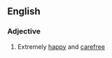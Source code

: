 ==English==

===Adjective===
{{head|en|adjective|head=(as) [[happy]] as [[Larry]]}}

# {{context|simile|lang=en}} Extremely [[happy]] and [[carefree]]